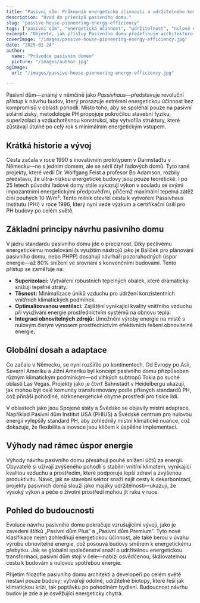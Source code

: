 ```yaml
---
title: "Pasivní dům: Průkopník energetické účinnosti a udržitelného komfortu"
description: "Úvod do principů pasivního domu."
slug: "passive-house-pioneering-energy-efficiency"
tags: ["pasivní dům", "energetická účinnost", "udržitelnost", "nulové emise"]
excerpt: "Objevte, jak přístup Pasivního domu předefinuje architekturu—zajišťuje vynikající vnitřní pohodlí, drasticky snižuje spotřebu energie a významně snižuje emise uhlíku, bez ohledu na typ budovy nebo klima."
coverImage: "/images/passive-house-pioneering-energy-efficiency.jpg"
date: "2025-02-24"
author:
  name: "Průvodce pasivním domem"
  picture: "/images/author.jpg"
ogImage:
  url: "/images/passive-house-pioneering-energy-efficiency.jpg"

---
```

Pasivní dům—známý v němčině jako *Passivhaus*—představuje revoluční přístup k návrhu budov, který prosazuje extrémní energetickou účinnost bez kompromisů v oblasti pohodlí. Místo toho, aby se spoléhal pouze na pasivní solární zisky, metodologie PH propojuje pokročilou stavební fyziku, superizolaci a vzduchotěsnou konstrukci, aby vytvořila struktury, které zůstávají útulné po celý rok s minimálním energetickým vstupem.

## Krátká historie a vývoj

Cesta začala v roce 1990 s inovativním prototypem v Darmstadtu v Německu—ne s jedním domem, ale se sérií čtyř řadových domů. Tyto rané projekty, které vedli Dr. Wolfgang Feist a profesor Bo Adamson, rozbily představu, že ultra-nízkou energetické budovy jsou pouze teoretické. I po 25 letech původní řadové domy stále vykazují výkon v souladu se svými impozantními energetickými předpověďmi, přičemž maximální tepelná zátěž činí pouhých 10 W/m². Tento milník otevřel cestu k vytvoření Passivhaus Institutu (PHI) v roce 1996, který nyní vede výzkum a certifikační úsilí pro PH budovy po celém světě.
## Základní principy návrhu pasivního domu

V jádru standardu pasivního domu jde o preciznost. Díky pečlivému energetickému modelování (s využitím nástrojů jako je Balíček pro plánování pasivního domu, nebo PHPP) dosahují návrháři pozoruhodných úspor energie—až 80% snížení ve srovnání s konvenčními budovami. Tento přístup se zaměřuje na:
- **Superizolaci:** Vytváření robustních tepelných obálek, které dramaticky snižují tepelné ztráty.
- **Těsnost:** Minimalizace úniků vzduchu pro udržení konzistentních vnitřních klimatických podmínek.
- **Optimalizovanou ventilaci:** Zajištění vynikající kvality vnitřního vzduchu při využívání energie prostřednictvím systémů na obnovu tepla.
- **Integraci obnovitelných zdrojů:** Umožnění výroby energie na místě s nulovým čistým výnosem prostřednictvím efektivních řešení obnovitelné energie.

## Globální dosah a adaptace

Co začalo v Německu, se nyní rozšířilo po kontinentech. Od Evropy po Asii, Severní Ameriku a Jižní Ameriku byl koncept pasivního domu přizpůsoben různým klimatickým podmínkám—od vlhkých subtropů Tokia po suché oblasti Las Vegas. Projekty jako je čtvrť Bahnstadt v Heidelbergu ukazují, jak mohou být celé komunity transformovány podle přísných standardů PH, což přináší pohodlné, nízkoenergetické obytné prostředí pro tisíce lidí.

V oblastech jako jsou Spojené státy a Švédsko se objevily místní adaptace. Například Pasivní dům Institut USA (PHIUS) a Švédské centrum pro nulovou energii vylepšily standard PH, aby zohlednily místní klimatické nuance, což dokazuje, že flexibilita a inovace jsou klíčem k úspěšné implementaci.
## Výhody nad rámec úspor energie

Výhody návrhu pasivního domu přesahují pouhé snížení účtů za energii. Obyvatelé si užívají zvýšeného pohodlí s stabilní vnitřní klimatem, vynikající kvalitou vzduchu a prostředím, které podporuje lepší zdraví a zvýšenou produktivitu. Navíc, jak se stavební sektor snaží najít cesty k dekarbonizaci, projekty pasivních domů slouží jako majáky udržitelnosti—ukazují, že vysoký výkon a péče o životní prostředí mohou jít ruku v ruce.

## Pohled do budoucnosti

Evoluce návrhu pasivního domu pokračuje vzrušujícími vývoji, jako je zavedení štítků „Pasivní dům Plus“ a „Pasivní dům Premium“. Tyto nové klasifikace nejen zohledňují energetickou účinnost, ale také berou v úvahu výrobu obnovitelné energie, což posouvá budovy směrem k energetickému přebytku. Jak se globální společenství snaží o udržitelnou energetickou transformaci, pasivní dům stojí v čele—nabízí osvědčenou, škálovatelnou cestu k budovám s nulovou spotřebou energie.

Přijetím filozofie pasivního domu architekti a developeři po celém světě nestaví pouze budovy; vytvářejí odolné, udržitelné biotopy, které řeší jak klimatickou krizi, tak poptávku po pohodlném bydlení. Budoucnost návrhu budov je zde a je osvěžující energeticky chytrá.
